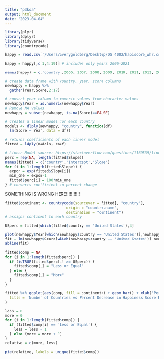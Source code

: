 ```yaml
---
title: "p3koa"
output: html_document
date: "2023-04-04"
---
```

```r
library(plyr)
library(dplyr)
library(tidyverse)
library(countrycode)
```

```r
happy = read.csv('/Users/averygoldberg/Desktop/DS 4002/hapiscore_whr.csv', header = TRUE)
```

```r
happy = happy[,c(1,4:19)] # includes only years 2006-2021
```

```r
names(happy) = c('country',2006, 2007, 2008, 2009, 2010, 2011, 2012, 2013, 2014, 2015, 2016, 2017, 2018, 2019, 2020, 2021)
```

```r
# create data frame with country, year, score columns
newhappy = happy %>%
  gather(Year,Score,2:17)
```

```r
# convert year column to numeric values from character values
newhappy$Year = as.numeric(newhappy$Year)
# Remove NA values
newhappy = subset(newhappy, is.na(Score)==FALSE)
```

```r
# creates a linear model for each country
models <- dlply(newhappy, "country", function(df) 
  lm(Score ~ Year, data = df))

# returns coefficients of each linear model
fitted = ldply(models, coef)

# Linear Model source: https://stackoverflow.com/questions/1169539/linear-regression-and-group-by-in-r
perc = rep(NA, length(fitted$Slope))
names(fitted) = c('country','Intercept','Slope')
for (i in 1:length(fitted$Slope)) {
  expon = exp(fitted$Slope[i])
  min_one = expon-1
  fitted$perc[i] = 100*min_one
} # converts coefficient to percent change
```
SOMETHING IS WRONG HERE!!!!!!!!!!!
```r
fitted$continent <- countrycode(sourcevar = fitted[, "country"],
                            origin = "country.name",
                            destination = "continent")
# assigns continent to each country
```

```r
USperc = fitted[which(fitted$country == 'United States'),4]
```

```r
plot(newhappy$Year[which(newhappy$country == 'United States')],newhappy$Score[which(newhappy$country == 'United States')], xlab = 'Year', ylab = 'Happiness Score', main = 'Happiness Score vs Year for United States')
fit = lm(newhappy$Score[which(newhappy$country == 'United States')]~newhappy$Year[which(newhappy$country == 'United States')])
abline(fit)
```


```r
fitted$comp = NA
for (i in 1:length(fitted$perc)) {
  if (isTRUE(fitted$perc[i] >= USperc)) {
    fitted$comp[i] = "Less or Equal"
  } else {
    fitted$comp[i] = "More"
  }
}
```

```r
fitted %>% ggplot(aes(comp, fill = continent)) + geom_bar() + xlab('Percent Decrease Relative to United States') + ylab('Number of Countries') + labs(
  title = 'Number of Countries vs Percent Decrease in Happiness Score Relative to U.S.'
)
```

```r
less = 0
more = 0
for (i in 1:length(fitted$comp)) {
  if (fitted$comp[i] == 'Less or Equal') {
    less = less + 1
  } else {more = more + 1}
}
relative = c(more, less)
```

```r
pie(relative, labels = unique(fitted$comp))
```
